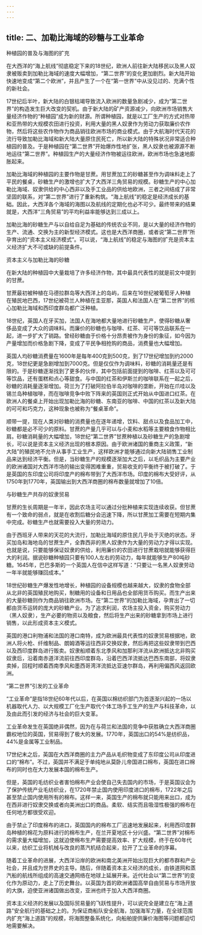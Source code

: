```yaml
---
---
---
```

title: 二、加勒比海域的砂糖与工业革命
---





种植园的普及与海图的扩充


在大西洋的“海上航线”彻底稳定下来的18世纪，欧洲人前往新大陆移民以及黑人奴隶被贩卖到加勒比海域的速度大幅增加，“第二世界”的变化更加剧烈。新大陆开始快速地变成“第二个欧洲”，并且产生了一个在“第一世界”中从没见过的、充满个性的新社会。

17世纪后半叶，新大陆的白银枯竭导致流入欧洲的数量急剧减少，成为“第二世界”的构造发生巨大改变的契机。由于新大陆的矿产资源减少，向欧洲市场销售大量经济作物的“种植园”成为新的财源。所谓种植园，就是以工厂生产的方式对热带和亚热带的大规模农田进行投资，利用大量的黑人奴隶作为劳动力获取廉价农作物，然后将这些农作物作为商品销往欧洲市场的商业模式。由于大航海时代天花的流行导致加勒比海域和新大陆大量原住民死亡，所以新大陆的特殊状况非常适合种植园的普及。于是种植园在“第二世界”开始爆炸性地扩张，黑人奴隶也被源源不断地运往“第二世界”。种植园生产的大量经济作物被运往欧洲，欧洲市场也急速地膨胀起来。

加勒比海域的种植园的主要作物是甘蔗。用甘蔗加工的砂糖甚至作为调味料走上了平民的餐桌，砂糖生产的激增也扩大了大西洋三角贸易的规模。砂糖生产的中心加勒比海域、奴隶供给的中心西非以及手工业品的供给地欧洲，三者之间结成了非常坚固的联系，对“第二世界”进行了重新构筑。“海上航线”的稳定是经济成长的基础。因此，大西洋各个海域的海图以及航线的定期化也必不可少。最终带来的结果就是，大西洋“三角贸易”的平均利益率能够达到三成以上。

加勒比海的砂糖生产与以自给自足为基础的传统农业不同，是以大量的经济作物的生产、流通、交换为主的新型经济模式。这也是大西洋商圈，或者说“第二世界”所孕育出的“资本主义经济模式”。可以说，“海上航线”的稳定与海图的扩充是资本主义经济扩大不可或缺的前提条件。





资本主义与加勒比海的砂糖


在新大陆的种植园中大量栽培了许多经济作物，其中最具代表性的就是前文中提到的甘蔗。

甘蔗最初被种植在马德拉群岛等大西洋上的岛屿，后来在16世纪被葡萄牙人种植在殖民地巴西，17世纪被荷兰人种植在圭亚那，英国人和法国人在“第二世界”的核心加勒比海域和西印度群岛都广泛种植。

18世纪，英国人在牙买加，法国人在海地都大量地进行砂糖生产，使得砂糖从奢侈品变成了大众的调味料。而廉价的砂糖也与咖啡、红茶、可可等饮品联系在一起，进一步扩大了销路。曾经砂糖由于价格十分昂贵被作为身份的象征，如今因为产量增加而价格急剧下降，变成了平民争相抢购的商品，消费量也大幅增加。

英国人均砂糖消费量在1600年是每年400克到500克，到了17世纪增加到约2000克，18世纪更是急剧增加到7000克。但是仅仅作为调味料，砂糖的消耗量还是有限的。于是砂糖逐渐找到了更多的伙伴，其中包括前面提到的咖啡、红茶以及可可等饮品，还有蛋糕和点心等甜食。与中国的红茶和伊斯兰的咖啡联系在一起之后，砂糖的消耗量逐渐增加。荷兰为了打破阿拉伯半岛对咖啡的垄断，开始在爪哇以及锡兰岛种植咖啡，而在咖啡竞争中败下阵来的英国则正式开始从中国进口红茶。在欧洲人的餐桌上开始出现加勒比海的砂糖、东南亚的咖啡、中国的红茶以及新大陆的可可和巧克力，这种现象也被称为“餐桌革命”。

顺带一提，现在人类对砂糖的消费量也在逐年递增，饮料、甜点以及食品加工中，砂糖都是必不可少的原料。甘蔗的产量几乎可以与小麦和水稻等主要粮食作物相比肩。砂糖消耗量的大幅增加，18世纪“第二世界”甘蔗种植以及砂糖生产的急剧增长，可以说是资本主义经济出现的根本原因。由于欧洲诸国的重商主义政策，“新大陆”的殖民地不允许从事手工业生产，这样欧洲才能够通过向新大陆销售工业制品来达到经济平衡。但是，当砂糖生产的规模逐渐加大之后，以毛织品为主要产业的欧洲诸国对大西洋市场的输出变得困难重重，贸易收支的平衡终于被打破了。于是英国的东印度公司将印度产的棉布带到了大西洋市场。印度的棉布大受好评，从1750年到1770年，英国输出到大西洋商圈的棉布数量就增加了10倍。





与砂糖生产共存的奴隶贸易


甘蔗的生长周期是一年半，因此农场主可以通过分批种植来实现连续收获。但甘蔗有一个致命的弱点，就是在收割后糖分会迅速下降，所以甘蔗加工需要在短期内集中完成。砂糖生产也就需要投入大量的劳动力。

由于西班牙人带来的天花的大流行，加勒比海域的原住民几乎处于灭绝的状态。牙买加岛和海地岛的甘蔗生产，全靠西非的黑人奴隶作为大量的劳动力才得以实现。也就是说，只要能够保证奴隶的供给，利用廉价的农田进行甘蔗栽培就能够获得巨大的利润。据说砂糖种植园只要有100人左右的劳动力，每年就能够生产80吨砂糖。1645年，巴巴多斯的一个英国人在信中这样写道：“只要让一名黑人奴隶劳动一年半就能够赚回成本。”

18世纪砂糖生产爆发性地增长，种植园的设备规模也越来越大，奴隶的食物全部从北非的英国殖民地购买，制糖用的设备和日用品也全部用货币购买。而生产出来的大量砂糖则作为商品销往欧洲市场。在“第二世界”的加勒比海域，孕育出了一切都由货币运转的庞大的砂糖产业。为了追求利润，农场主投入资金，购买劳动力（黑人奴隶），生产必要的物资以及粮食，然后将生产出来的砂糖拿到市场上进行销售，以此形成资本主义模式。

英国的港口利物浦和法国的港口南特，成为欧洲最具代表性的奴隶贸易根据地，欧洲人将火枪、纤维制品、朗姆酒等运往西非交换奴隶，然后再把这些奴隶带到巴西以及西印度群岛进行贩卖。奴隶船顺着东北季风和加那利洋流从欧洲抵达北非购买奴隶后，沿着南赤道洋流前往西印度群岛，沿着巴西洋流抵达巴西东南部，将奴隶卖掉，回程时顺着西南季风和墨西哥湾洋流抵达亚速尔群岛，再利用偏西风返回欧洲。





“第二世界”引发的工业革命


“工业革命”是指18世纪60年代以后，在英国以棉纺织部门为首逐渐兴起的一场以机器取代人力、以大规模工厂化生产取代个体工场手工生产的生产与科技革命，以及由此而引发的经济与社会的巨大变革。

工业革命发生在英国绝非偶然，因为在与荷兰和法国的竞争中获胜确立大西洋商圈霸权地位的英国，贸易得到了极大的发展。1770年，英国出口的54%是纺织品，44%是金属等工业制品。

17世纪末之后，英国在大西洋商圈的主力产品从毛织物变成了东印度公司从印度进口的“棉布”。不过，英国并不满足于单纯地从莫卧儿帝国进口棉布，英国在进口棉布的同时也在大力发展本国的棉布生产。

但是，英国的毛纺织业者害怕棉布产业会使自己失去国内的市场，于是英国议会为了保护传统产业毛纺织业，在1720年禁止国内使用印度进口的棉布，1722年之后甚至禁止国内使用所有的棉布。这样一来，英国生产的棉布就只能用来出口，成为在西非进行奴隶交换或者向美洲出口的商品。柔软、结实而且吸湿性极强的棉布在任何地方都很受欢迎。

由于禁止了印度棉布的进口，英国国内的棉布工厂迅速地发展起来，利用西印度群岛种植的棉花为原料进行的棉布生产，在兰开夏地区十分兴盛。“第二世界”对棉布的需求量大幅增加，这就迫使棉布生产需要提高效率、扩大规模，终于在60年代以来，纺织工业将机械与改良的蒸汽机结合起来，拉开了工业革命的序幕。

随着工业革命的进展，大西洋沿岸的欧洲和南北美洲开始出现巨大的都市群和产业社会，并且成为世界史的主导。随后，伴随着资本主义经济的成长，由铁道网和蒸汽船的航线所组成的高速交通网络在地球上延展开来。近代社会以“第二世界”的变化作为原动力，走上了历史舞台。以英国为首的欧洲诸国高举自由贸易与市场开放的大旗，迫使亚洲诸国做出改变，亚洲也终于加入大西洋商圈。

资本主义经济的发展以及国际贸易量的飞跃性提升，可以说完全是建立在“海上道路”安全航行的基础之上的。为保证商船队安全航海，加强海军力量，在全球范围内扩充“海上道路”的规模，将海图整备系统化，向船舶提供廉价海图等问题都迫切地需要解决。